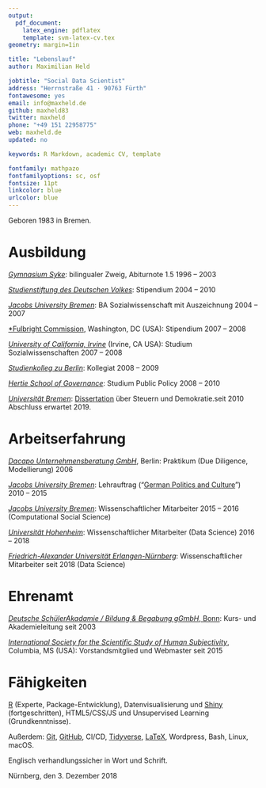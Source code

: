```yaml
---
output: 
  pdf_document:
    latex_engine: pdflatex
    template: svm-latex-cv.tex
geometry: margin=1in

title: "Lebenslauf"
author: Maximilian Held

jobtitle: "Social Data Scientist"
address: "Herrnstraße 41 · 90763 Fürth"
fontawesome: yes
email: info@maxheld.de
github: maxheld83
twitter: maxheld
phone: "+49 151 22958775"
web: maxheld.de
updated: no

keywords: R Markdown, academic CV, template

fontfamily: mathpazo
fontfamilyoptions: sc, osf
fontsize: 11pt
linkcolor: blue
urlcolor: blue
---
```


Geboren 1983 in Bremen.


# Ausbildung

[*Gymnasium Syke*](http://gymnasium-syke.de): bilingualer Zweig, Abiturnote 1.5 \hfill 1996 -- 2003

[*Studienstiftung des Deutschen Volkes*](https://www.studienstiftung.de/): Stipendium \hfill 2004 -- 2010

[*Jacobs University Bremen*](https://www.jacobs-university.de): BA Sozialwissenschaft mit Auszeichnung \hfill 2004 -- 2007

[*Fulbright Commission](https://eca.state.gov/fulbright), Washington, DC (USA): Stipendium \hfill 2007 -- 2008

[*University of California, Irvine*](https://www.uci.edu) (Irvine, CA USA): Studium Sozialwissenschaften \hfill 2007 -- 2008

[*Studienkolleg zu Berlin*](http://studienkolleg-zu-berlin.de): Kollegiat \hfill 2008 -- 2009

[*Hertie School of Governance*](https://www.hertie-school.org):  Studium Public Policy \hfill 2008 -- 2010

[*Universität Bremen*](https://www.bigsss-bremen.de): [Dissertation](https://www.maxheld.de/schumpermas) über Steuern und Demokratie.\hfill seit 2010 
\newline Abschluss erwartet 2019. 


# Arbeitserfahrung

[*Dacapo Unternehmensberatung GmbH*](http://dacapo2.com/), Berlin: Praktikum (Due Diligence, Modellierung) \hfill 2006

[*Jacobs University Bremen*](https://www.jacobs-university.de): Lehrauftrag ("[German Politics and Culture](http://www.maxheld.de/gpc/)") \hfill 2010 -- 2015

<!-- [*Universität Hamburg*](https://www.uni-hamburg.de): Lehrauftrag ("[Progressive Taxation and Deliberative Democracy](https://www.maxheld.de/give-n-take/)") \hfill 2014 -->

[*Jacobs University Bremen*](https://www.jacobs-university.de): Wissenschaftlicher Mitarbeiter \hfill 2015 -- 2016
\newline (Computational Social Science)

[*Universität Hohenheim*](https://www.uni-hohenheim.de): Wissenschaftlicher Mitarbeiter (Data Science) \hfill 2016 -- 2018

[*Friedrich-Alexander Universität Erlangen-Nürnberg*](https://www.fau.de): Wissenschaftlicher Mitarbeiter \hfill seit 2018
\newline
(Data Science)


# Ehrenamt

[*Deutsche SchülerAkadamie / Bildung & Begabung gGmbH*, Bonn](https://www.deutsche-schuelerakademie.de):\newline
Kurs- und Akademieleitung \hfill seit 2003

[*International Society for the Scientific Study of Human Subjectivity* ](https://qmethod.org), Columbia, MS (USA):\newline
Vorstandsmitglied und Webmaster \hfill seit 2015


# Fähigkeiten

[R](http://r-project.org) (Experte, Package-Entwicklung), Datenvisualisierung und [Shiny](http://shiny.rstudio.com) (fortgeschritten), HTML5/CSS/JS und Unsupervised Learning (Grundkenntnisse).

Außerdem: [Git](https://git-scm.com), [GitHub](https://github.com), CI/CD, [Tidyverse](https://www.tidyverse.org), [LaTeX](http://latex-project.org), Wordpress, Bash, Linux, macOS.

Englisch verhandlungssicher in Wort und Schrift.

\vspace*{5mm}

Nürnberg, den 3. Dezember 2018
